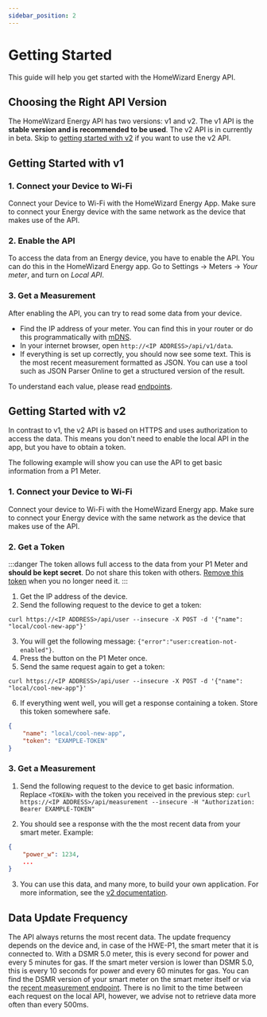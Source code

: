 ```yaml
---
sidebar_position: 2
---
```



# Getting Started

This guide will help you get started with the HomeWizard Energy API.

## Choosing the Right API Version

The HomeWizard Energy API has two versions: v1 and v2. The v1 API is the **stable version and is recommended to be used**. The v2 API is in currently in beta. Skip to [getting started with v2](#getting-started-with-v2) if you want to use the v2 API.

## Getting Started with v1

### 1. Connect your Device to Wi-Fi

Connect your Device to Wi-Fi with the <Link href="https://www.homewizard.nl/energy">HomeWizard Energy App</Link>. Make sure to connect your Energy device with the same network as the device that makes use of the API.

### 2. Enable the API

To access the data from an Energy device, you have to enable the API. You can do this in the <Link href="https://www.homewizard.nl/energy">HomeWizard Energy app</Link>. Go to Settings → Meters → _Your meter_, and turn on _Local API_.

### 3. Get a Measurement

After enabling the API, you can try to read some data from your device.

-   Find the IP address of your meter. You can find this in your router or do this programmatically with [mDNS](/docs/discovery).
-   In your internet browser, open `http://<IP ADDRESS>/api/v1/data`.
-   If everything is set up correctly, you should now see some text. This is the most recent measurement formatted as JSON. You can use a tool such as <Link to="http://json.parser.online.fr">JSON Parser Online</Link> to get a structured version of the result.

To understand each value, please read [endpoints](/docs/category/api-v1/).

## Getting Started with v2

<PreliminaryWarning />

In contrast to v1, the v2 API is based on HTTPS and uses authorization to access the data. This means you don't need to enable the local API in the app, but you have to obtain a token.

The following example will show you can use the API to get basic information from a P1 Meter.

### 1. Connect your Device to Wi-Fi

Connect your device to Wi-Fi with the <Link href="https://www.homewizard.nl/energy">HomeWizard Energy app</Link>. Make sure to connect your Energy device with the same network as the device that makes use of the API.

### 2. Get a Token

:::danger
The token allows full access to the data from your P1 Meter and **should be kept secret**. Do not share this token with others. [Remove this token](/docs/v2/authorization#delete-user) when you no longer need it.
:::

1. Get the IP address of the device.
2. Send the following request to the device to get a token:

```
curl https://<IP ADDRESS>/api/user --insecure -X POST -d '{"name": "local/cool-new-app"}'
```

3. You will get the following message: `{"error":"user:creation-not-enabled"}`.
4. Press the button on the P1 Meter once.
5. Send the same request again to get a token:

```
curl https://<IP ADDRESS>/api/user --insecure -X POST -d '{"name": "local/cool-new-app"}'
```

6. If everything went well, you will get a response containing a token. Store this token somewhere safe.

```json
{
    "name": "local/cool-new-app",
    "token": "EXAMPLE-TOKEN"
}
```

### 3. Get a Measurement

1. Send the following request to the device to get basic information. Replace `<TOKEN>` with the token you received in the previous step: `curl https://<IP ADDRESS>/api/measurement --insecure -H "Authorization: Bearer EXAMPLE-TOKEN"`

2. You should see a response with the the most recent data from your smart meter. Example:

```json
{
    "power_w": 1234,
    ...
}
```

3. You can use this data, and many more, to build your own application. For more information, see the [v2 documentation](/docs/category/api-v2).

## Data Update Frequency

The API always returns the most recent data. The update frequency depends on the device and, in case of the HWE-P1, the smart meter that it is connected to. With a DSMR 5.0 meter, this is every second for power and every 5 minutes for gas. If the smart meter version is lower than DSMR 5.0, this is every 10 seconds for power and every 60 minutes for gas. You can find the DSMR version of your smart meter on the smart meter itself or via the [recent measurement endpoint](/docs/v1/measurement). There is no limit to the time between each request on the local API, however, we advise not to retrieve data more often than every 500ms.

